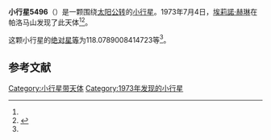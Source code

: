 {{Infobox planet
| bgcolour = #FFFFC0
| name = 5496
| symbol = 
| image = 
| caption = 
| discovery = yes
| discovery_ref = 
| discoverer = [[埃莉諾·赫琳|埃莉諾·赫琳]]
| discovery_site = [[帕洛马山|帕洛马山]] 
| discovered = 1973年7月4日
| designations = yes
| mp_name = 
| named_after = 
| alt_names = 1973 NA/ 1992 OA
| mp_category = [[阿波罗型小行星|阿波罗型小行星]]
| orbit_ref = <ref name="a">[http://ssd.jpl.nasa.gov/sbdb.cgi?sstr=5496 5496] {{Wayback|url=http://ssd.jpl.nasa.gov/sbdb.cgi?sstr=5496 |date=20110610000524 }}，小行星數據庫瀏覽器（JPL Small-Body Database Browser）－[[美国国家航空航天局|美国国家航空航天局]]喷气推进实验室</ref>
| epoch = 2456400.5 (2013年4月18日更新)
| aphelion = {{convert|3.9834539907786|AU|km|3|abbr=on|lk=out}}
| perihelion = {{convert|.8845329222844286|AU|km|3|abbr=on}}
| semimajor = {{convert|2.433993456531514|AU|km|3|abbr=on}}
| eccentricity = 0.636591906
| period = 1387.003434 [[日|日]]<br />3.8[[儒略年|儒略年]]
| avg_speed = 
| inclination = 68.00703917485831
| asc_node = 101.0779896040113
| mean_anomaly = 
| arg_peri = 118.0789008414723
| satellites = 
| physical_characteristics = yes
| dimensions = 
| mass = 
| density = 
| surface_grav = 
| escape_velocity = 
| sidereal_day = 
| axial_tilt = 
| pole_ecliptic_lat = 
| pole_ecliptic_lon = 
| albedo = 
| temperatures= 
| temp_name1 = 
| mean_temp_1 = 
| max_temp_1 = 
| temp_name2 = 
| max_temp_2 = 
| spectral_type = 
| abs_magnitude = 118.0789008414723
}}

'''小行星5496'''（{{lang-en|5496}}）是一颗围绕[[太阳|太阳]][[公转|公转]]的[[小行星|小行星]]。1973年7月4日，[[埃莉諾·赫琳|埃莉諾·赫琳]]在帕洛马山发现了此天体<ref name="a" /><ref>{{cite news|title=小行星列表|url=http://cfa-www.harvard.edu/iau/lists/NumberedMPs.txt|accessdate=2013-07-08|newspaper=哈佛大学|archive-date=2008-05-17|archive-url=https://web.archive.org/web/20080517010638/http://cfa-www.harvard.edu/iau/lists/NumberedMPs.txt|dead-url=no}}</ref>。

这颗小行星的[[绝对星等|绝对星等]]为118.0789008414723等<ref name="a" />。

==参考文献==
{{reflist}}
{{Minor Planet Number|[[小行星5495|小行星5495]]|[[小行星5497|小行星5497]]}}

{{小天体}}

[[Category:小行星带天体|Category:小行星带天体]]
[[Category:1973年发现的小行星|Category:1973年发现的小行星]]

{{asteroid-stub}}